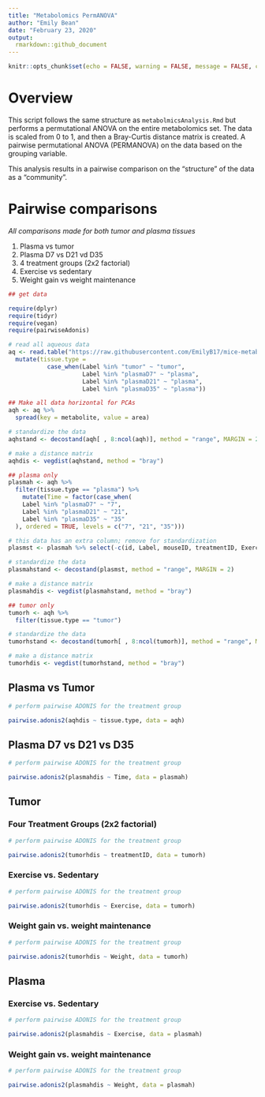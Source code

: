 ```yaml
---
title: "Metabolomics PermANOVA"
author: "Emily Bean"
date: "February 23, 2020"
output:
  rmarkdown::github_document
---
```


```r

knitr::opts_chunk$set(echo = FALSE, warning = FALSE, message = FALSE, collapse = TRUE)

```

# Overview

This script follows the same structure as `metabolmicsAnalysis.Rmd` but performs a permutational ANOVA on the entire metabolomics set. The data is scaled from 0 to 1, and then a Bray-Curtis distance matrix is created. A pairwise permutational ANOVA (PERMANOVA) on the data based on the grouping variable.

This analysis results in a pairwise comparison on the "structure" of the data as a "community".


# Pairwise comparisons  
*All comparisons made for both tumor and plasma tissues*

1. Plasma vs tumor
2. Plasma D7 vs D21 vd D35  
3. 4 treatment groups (2x2 factorial)  
4. Exercise vs sedentary  
5. Weight gain vs weight maintenance  



```r
## get data

require(dplyr)
require(tidyr)
require(vegan)
require(pairwiseAdonis)

# read all aqueous data
aq <- read.table("https://raw.githubusercontent.com/EmilyB17/mice-metab/master/data/allAqueousCleaned.txt", header = TRUE, stringsAsFactors = TRUE) %>% 
  mutate(tissue.type =
           case_when(Label %in% "tumor" ~ "tumor",
                     Label %in% "plasmaD7" ~ "plasma",
                     Label %in% "plasmaD21" ~ "plasma",
                     Label %in% "plasmaD35" ~ "plasma"))

## Make all data horizontal for PCAs
aqh <- aq %>% 
  spread(key = metabolite, value = area)

# standardize the data
aqhstand <- decostand(aqh[ , 8:ncol(aqh)], method = "range", MARGIN = 2)

# make a distance matrix
aqhdis <- vegdist(aqhstand, method = "bray")

## plasma only
plasmah <- aqh %>% 
  filter(tissue.type == "plasma") %>% 
    mutate(Time = factor(case_when(
    Label %in% "plasmaD7" ~ "7",
    Label %in% "plasmaD21" ~ "21",
    Label %in% "plasmaD35" ~ "35"
  ), ordered = TRUE, levels = c("7", "21", "35")))

# this data has an extra column; remove for standardization
plasmst <- plasmah %>% select(-c(id, Label, mouseID, treatmentID, Exercise, Weight, tissue.type, Time))

# standardize the data
plasmahstand <- decostand(plasmst, method = "range", MARGIN = 2)

# make a distance matrix
plasmahdis <- vegdist(plasmahstand, method = "bray")

## tumor only
tumorh <- aqh %>% 
  filter(tissue.type == "tumor")

# standardize the data
tumorhstand <- decostand(tumorh[ , 8:ncol(tumorh)], method = "range", MARGIN = 2)

# make a distance matrix
tumorhdis <- vegdist(tumorhstand, method = "bray")

```


## Plasma vs Tumor

```r
# perform pairwise ADONIS for the treatment group

pairwise.adonis2(aqhdis ~ tissue.type, data = aqh)

```


## Plasma D7 vs D21 vs D35

```r
# perform pairwise ADONIS for the treatment group

pairwise.adonis2(plasmahdis ~ Time, data = plasmah)

```


## Tumor


### Four Treatment Groups (2x2 factorial)

```r
# perform pairwise ADONIS for the treatment group

pairwise.adonis2(tumorhdis ~ treatmentID, data = tumorh)

```

### Exercise vs. Sedentary


```r
# perform pairwise ADONIS for the treatment group

pairwise.adonis2(tumorhdis ~ Exercise, data = tumorh)

```

### Weight gain vs. weight maintenance

```r
# perform pairwise ADONIS for the treatment group

pairwise.adonis2(tumorhdis ~ Weight, data = tumorh)

```

## Plasma


### Exercise vs. Sedentary

```r
# perform pairwise ADONIS for the treatment group

pairwise.adonis2(plasmahdis ~ Exercise, data = plasmah)

```

### Weight gain vs. weight maintenance

```r
# perform pairwise ADONIS for the treatment group

pairwise.adonis2(plasmahdis ~ Weight, data = plasmah)

```